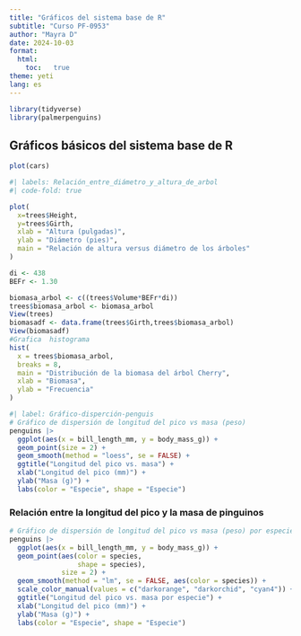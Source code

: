 ---
title: "Gráficos del sistema base de R"
subtitle: "Curso PF-0953"
author: "Mayra D"
date: 2024-10-03
format: 
  html:
    toc:   true
theme: yeti
lang: es
---
```{r}
library(tidyverse)
library(palmerpenguins)
```

## Gráficos básicos del sistema base de R
```{r}
plot(cars)
```

```{r}
#| labels: Relación_entre_diámetro_y_altura_de_arbol
#| code-fold: true

plot(
  x=trees$Height,
  y=trees$Girth,
  xlab = "Altura (pulgadas)",
  ylab = "Diámetro (pies)",
  main = "Relación de altura versus diámetro de los árboles"
)
```
```{r}
di <- 438  
BEFr <- 1.30

biomasa_arbol <- c((trees$Volume*BEFr*di))
trees$biomasa_arbol <- biomasa_arbol
View(trees)
biomasadf <- data.frame(trees$Girth,trees$biomasa_arbol)
View(biomasadf)
#Grafica  histograma
hist(
  x = trees$biomasa_arbol,
  breaks = 8,
  main = "Distribución de la biomasa del árbol Cherry", 
  xlab = "Biomasa", 
  ylab = "Frecuencia"
)
```

```{r}
#| label: Gráfico-disperción-penguis
# Gráfico de dispersión de longitud del pico vs masa (peso)
penguins |>
  ggplot(aes(x = bill_length_mm, y = body_mass_g)) +
  geom_point(size = 2) +
  geom_smooth(method = "loess", se = FALSE) +
  ggtitle("Longitud del pico vs. masa") +
  xlab("Longitud del pico (mm)") +
  ylab("Masa (g)") +
  labs(color = "Especie", shape = "Especie")
```
### Relación entre la longitud del pico y la masa de pinguinos

```{r}
# Gráfico de dispersión de longitud del pico vs masa (peso) por especie
penguins |>
  ggplot(aes(x = bill_length_mm, y = body_mass_g)) +
  geom_point(aes(color = species,
                 shape = species),
             size = 2) +
  geom_smooth(method = "lm", se = FALSE, aes(color = species)) +
  scale_color_manual(values = c("darkorange", "darkorchid", "cyan4")) +
  ggtitle("Longitud del pico vs. masa por especie") +
  xlab("Longitud del pico (mm)") +
  ylab("Masa (g)") +
  labs(color = "Especie", shape = "Especie")
```

